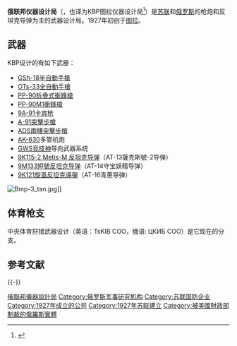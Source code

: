 {{Infobox company
| name             =  АО «Конструкторское бюро приборостроения»<br/>俄联邦仪器设计局
| logo             =
| type             = [[股份有限公司|股份有限公司]]
| traded_as        = 
| predecessor      = 
| successor        = 
| founder          = 
| defunct          = <!-- {{End date|YYYY|MM|DD}} -->
| fate             = 
| area_served      = 
| key_people       = 科诺普勒夫（董事总经理）
| industry         = [[軍工|軍工]]
| genre            = <!-- Only used with media and publishing companies -->
| products         = 枪支，弹药，防空系统，自动炮，旋转炮，炮塔，遥控武器，[[近迫武器系統|近迫武器系統]]，防空炮，坦克和装甲车辆武器系统，导弹，[[反坦克导弹|反坦克导弹]]，炮弹，迫击炮弹，制导系统，精确制导弹药，榴弹发射器
| production       = 
| services         = 
| revenue          = 
| operating_income = 
| net_income       = 
| aum              = <!-- Only used with financial services companies -->
| assets           = 
| equity           = 
| owner            = 
| num_employees    = 
| parent           = 高精度系统公司（[[Rostec|俄羅斯國家技術集團]]）<ref>{{cite web|url=http://rostec.ru/en/about/company/142|title=Rostec - High Precision Systems (Vysokotochnye Kompleksy)|publisher=Rostec|accessdate=2015-03-17|archive-url=https://web.archive.org/web/20150721172122/http://rostec.ru/en/about/company/142|archive-date=2015-07-21|dead-url=yes}}</ref>
| divisions        = 
| subsid           = 
| footnotes        = 
| intl             = 
| caption          = 
| foundation       = 1927年
| location_city    = [[圖拉_(圖拉州)|圖拉]]
| location_country = {{RUS}}
| locations        = 
| homepage         = [http://www.kbptula.ru www.kbptula.ru]
}}
{{组织奖励|{{列宁勋章|type = organization}} {{十月革命勋章|type = organization}} {{劳动红旗勋章|type = organization}}}}
'''俄联邦仪器设计局'''（{{lang-ru|АО «Конструкторское бюро приборостроения»|AO Konstruktorskoye byuro priborostroyeniya}}，也译为KBP图拉仪器设计局<ref>{{cite web |title=俄新军用PP2000冲锋枪 |url=http://www.zgjunshi.com/world/qingwuqi/chongfeng/200802/20080223152042_2.html |publisher=中国武器大全 |accessdate=2019-05-05 |archive-url=https://web.archive.org/web/20160304113408/http://www.zgjunshi.com/world/qingwuqi/chongfeng/200802/20080223152042_2.html |archive-date=2016-03-04 |dead-url=yes }}</ref>）是[[苏联|苏联]]和[[俄罗斯|俄罗斯]]的枪炮和反坦克导弹为主的武器设计局。1927年初创于[[圖拉_(圖拉州)|图拉]]。
==武器==
KBP设计的有如下武器：
* [[GSh-18半自動手槍|GSh-18半自動手槍]]
* [[OTs-33全自動手槍|OTs-33全自動手槍]]
* [[PP-90折疊式衝鋒槍|PP-90折疊式衝鋒槍]]
* [[PP-90M1衝鋒槍|PP-90M1衝鋒槍]]
* [[9A-91突击步枪|9A-91]][[卡宾枪|卡宾枪]]
* [[A-91突擊步槍|A-91突擊步槍]]
* [[ADS兩棲突擊步槍|ADS兩棲突擊步槍]]
* [[AK-630近迫武器系統|AK-630]]多管机炮
* [[GWS竞技神|GWS竞技神]]导向武器系统
* [[9K115-2麦士蒂索人-M反坦克导弹|9K115-2 Metis-M 反坦克导弹]]（AT-13薩克斯號-2导弹）
* [[9M133短號反坦克导弹|9M133短號反坦克导弹]]（AT-14守宝妖精导弹）
* [[9K121旋風反坦克導彈|9K121旋風反坦克導彈]]（AT-16青蔥导弹）

[[File:Bmp-3_tan.jpg|thumb]]]]

==体育枪支==
中央体育狩猎武器设计（英语：TsKIB COO，俄语: ЦКИБ СОО）是它现在的分支。

== 参考文献 ==
{{Reflist}}

{{-}}
{{苏联及俄罗斯联邦武器设计制造机构}}

[[Category:俄聯邦儀器設計局|]]
[[Category:俄罗斯军事研究机构|Category:俄罗斯军事研究机构]]
[[Category:苏联国防企业|Category:苏联国防企业]]
[[Category:1927年成立的公司|Category:1927年成立的公司]]
[[Category:1927年苏联建立|Category:1927年苏联建立]]
[[Category:被美國財政部制裁的俄羅斯實體|Category:被美國財政部制裁的俄羅斯實體]]